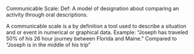 Communicable Scale:
Def: A model of designation about comparing an activity through oral descriptions. 

A communicable scale is a by definition a tool used to describe a situation and or event in numerical or graphical data.
Example: “Joseph has traveled 50% of his 26 hour journey between Florida and Maine.”
Compared to “Joseph is in the middle of his trip”
{{stub}}
{{Uncategorized|date=August 2007}}